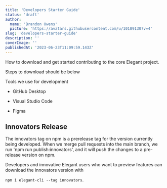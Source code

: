 ```yaml
---
title: 'Developers Starter Guide'
status: 'draft'
author:
  name: 'Brandon Owens'
  picture: 'https://avatars.githubusercontent.com/u/10189130?v=4'
slug: 'developers-starter-guide'
description: ''
coverImage: ''
publishedAt: '2023-06-23T11:09:59.143Z'
---
```


How to download and get started contributing to the core Elegant project.

Steps to download should be below



Tools we use for development

- GitHub Desktop

- Visual Studio Code

- Figma

## Innovators Release

<span>The innovators tag on npm is a prerelease tag for the version currently being developed. When we merge pull requests into the main branch, we run 'npm run publish:innovators', and it will push the changes to a pre-release version on npm. </span>

<span>Developers and innovative Elegant users who want to preview features can download the innovators version with </span>

`npm i elegant-cli --tag innovators`.

